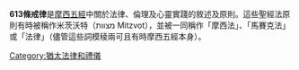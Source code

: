 {{notability unreferenced|time=2011-03-16T08:56:46+00:00}}
{{unreferenced|time=2011-03-16T08:56:46+00:00}}
'''613條戒律'''是[[摩西五經|摩西五經]]中關於法律、倫理及心靈實踐的敘述及原則。這些聖經法原則有時被稱作米茨沃特（מצוות Mitzvot），並被一同稱作「摩西法」、「馬賽克法」或「法律」（儘管這些詞模稜兩可且有時摩西五經本身）。

[[Category:猶太法律和禮儀|Category:猶太法律和禮儀]]